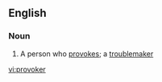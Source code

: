 ==English==

===Noun===
{{en-noun}}

# A person who [[provoke]]s; a [[troublemaker]]

[[vi:provoker]]